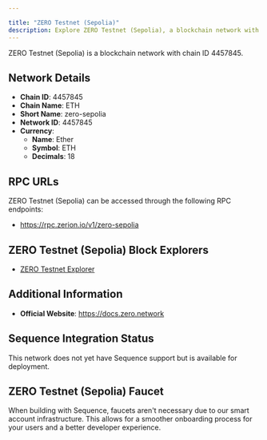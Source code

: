 ```yaml
---

title: "ZERO Testnet (Sepolia)"
description: Explore ZERO Testnet (Sepolia), a blockchain network with chain ID 4457845. Learn about its native currency, Ether, and how to interact with the network.
---
```




ZERO Testnet (Sepolia) is a blockchain network with chain ID 4457845.

## Network Details

- **Chain ID**: 4457845
- **Chain Name**: ETH
- **Short Name**: zero-sepolia
- **Network ID**: 4457845
- **Currency**: 
  - **Name**: Ether
  - **Symbol**: ETH
  - **Decimals**: 18

## RPC URLs

ZERO Testnet (Sepolia) can be accessed through the following RPC endpoints:

- https://rpc.zerion.io/v1/zero-sepolia

## ZERO Testnet (Sepolia) Block Explorers

- [ZERO Testnet Explorer](https://explorer.zero.network)

## Additional Information

- **Official Website**: https://docs.zero.network

## Sequence Integration Status

This network does not yet have Sequence support but is available for deployment.

## ZERO Testnet (Sepolia) Faucet

When building with Sequence, faucets aren't necessary due to our smart account infrastructure. This allows for a smoother onboarding process for your users and a better developer experience.
